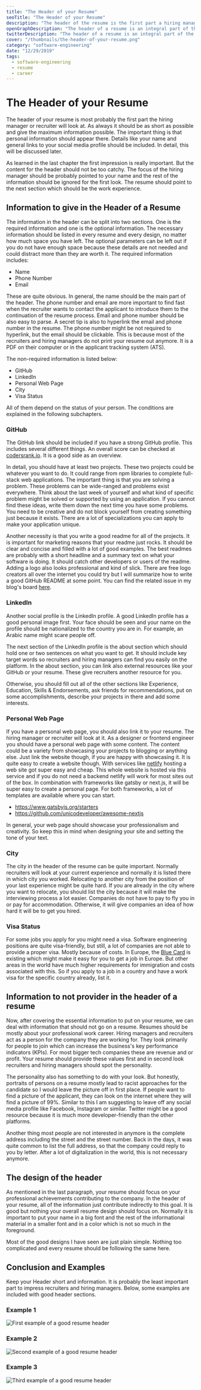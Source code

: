 ```yaml
---
title: "The Header of your Resume"
seoTitle: "The Header of your Resume"
description: "The header of the resume is the first part a hiring manager or recruiter will look at. Do you want to check how to write the best header for resumes? It includes a lot of techniques but most important: Sometimes less is more."
openGraphDescription: "The header of a resume is an integral part of the resume. It is the first section hiring managers or recruiters will see and evaluate. It is the first impression that can give you the advantage to get hired."
twitterDescription: "The header of a resume is an integral part of the resume. It is the first section hiring managers or recruiters will see and evaluate. It is the first impression that can give you the advantage to get hired."
cover: "/thumbnails/the-header-of-your-resume.png"
category: "software-engineering"
date: "12/29/2019"
tags:
  - software-engineering
  - resume
  - career
---
```


# The Header of your Resume

The header of your resume is most probably the first part the hiring manager or recruiter will look at. As always it should be as short as possible and give the maximum information possible. The important thing is that personal information should appear there. Details like your name and general links to your social media profile should be included. In detail, this will be discussed later.

As learned in the last chapter the first impression is really important. But the content for the header should not be too catchy. The focus of the hiring manager should be probably pointed to your name and the rest of the information should be ignored for the first look. The resume should point to the next section which should be the work experience.

## Information to give in the Header of a Resume

The information in the header can be split into two sections. One is the required information and one is the optional information. The necessary information should be listed in every resume and every design, no matter how much space you have left. The optional parameters can be left out if you do not have enough space because these details are not needed and could distract more than they are worth it. The required information includes:

- Name
- Phone Number
- Email

These are quite obvious. In general, the name should be the main part of the header. The phone number and email are more important to find fast when the recruiter wants to contact the applicant to introduce them to the continuation of the resume process. Email and phone number should be also easy to parse. A secret tip is also to hyperlink the email and phone number in the resume. The phone number might be not required to hyperlink, but the email should be clickable. This is because most of the recruiters and hiring managers do not print your resume out anymore. It is a PDF on their computer or in the applicant tracking system (ATS).

The non-required information is listed below:

- GitHub
- LinkedIn
- Personal Web Page
- City
- Visa Status

All of them depend on the status of your person. The conditions are explained in the following subchapters.

### GitHub

The GitHub link should be included if you have a strong GitHub profile. This includes several different things. An overall score can be checked at [codersrank.io](https://codersrank.io). It is a good side as an overview.

In detail, you should have at least two projects. These two projects could be whatever you want to do. It could range from npm libraries to complete full-stack web applications. The important thing is that you are solving a problem. These problems can be wide-ranged and problems exist everywhere. Think about the last week of yourself and what kind of specific problem might be solved or supported by using an application. If you cannot find these ideas, write them down the next time you have some problems. You need to be creative and do not block yourself from creating something just because it exists. There are a lot of specializations you can apply to make your application unique.

Another necessity is that you write a good readme for all of the projects. It is important for marketing reasons that your readme just rocks. It should be clear and concise and filled with a lot of good examples. The best readmes are probably with a short headline and a summary text on what your software is doing. It should catch other developers or users of the readme. Adding a logo also looks professional and kind of slick. There are free logo creators all over the internet you could try but I will summarize how to write a good GitHub README at some point. You can find the related issue in my blog's board [here](https://github.com/igeligel/personal-site/issues/88).

### LinkedIn

Another social profile is the LinkedIn profile. A good LinkedIn profile has a good personal image first. Your face should be seen and your name on the profile should be nationalized to the country you are in. For example, an Arabic name might scare people off.

The next section of the LinkedIn profile is the about section which should hold one or two sentences on what you want to get. It should include key target words so recruiters and hiring managers can find you easily on the platform. In the about section, you can link also external resources like your GitHub or your resume. These give recruiters another resource for you.

Otherwise, you should fill out all of the other sections like Experience, Education, Skills & Endorsements, ask friends for recommendations, put on some accomplishments, describe your projects in there and add some interests.

### Personal Web Page

If you have a personal web page, you should also link it to your resume. The hiring manager or recruiter will look at it. As a designer or frontend engineer you should have a personal web page with some content. The content could be a variety from showcasing your projects to blogging or anything else. Just link the website though, if you are happy with showcasing it. It is quite easy to create a website though. With services like [netlify](https://www.netlify.com/) hosting a web site got super easy and cheap. This whole website is hosted via this service and if you do not need a backend netlify will work for most sites out of the box. In combination with frameworks like gatsby or next.js, it will be super easy to create a personal page. For both frameworks, a lot of templates are available where you can start.

- https://www.gatsbyjs.org/starters
- https://github.com/unicodeveloper/awesome-nextjs

In general, your web page should showcase your professionalism and creativity. So keep this in mind when designing your site and setting the tone of your text.

### City

The city in the header of the resume can be quite important. Normally recruiters will look at your current experience and normally it is listed there in which city you worked. Relocating to another city from the position of your last experience might be quite hard. If you are already in the city where you want to relocate, you should list the city because it will make the interviewing process a lot easier. Companies do not have to pay to fly you in or pay for accommodation. Otherwise, it will give companies an idea of how hard it will be to get you hired.

### Visa Status

For some jobs you apply for you might need a visa. Software engineering positions are quite visa-friendly, but still, a lot of companies are not able to provide a proper visa. Mostly because of costs. In Europe, the [Blue Card](https://www.apply.eu/) is existing which might make it easy for you to get a job in Europe. But other areas in the world have much higher requirements for immigration and costs associated with this. So if you apply to a job in a country and have a work visa for the specific country already, list it.

## Information to not provider in the header of a resume

Now, after covering the essential information to put on your resume, we can deal with information that should not go on a resume. Resumes should be mostly about your professional work career. Hiring managers and recruiters act as a person for the company they are working for. They look primarily for people to join which can increase the business's key performance indicators (KPIs). For most bigger tech companies these are revenue and or profit. Your resume should provide these values first and in second look recruiters and hiring managers should spot the personality.

The personality also has something to do with your look. But honestly, portraits of persons on a resume mostly lead to racist approaches for the candidate so I would leave the picture off in first place. If people want to find a picture of the applicant, they can look on the internet where they will find a picture of 99%. Similar to this I am suggesting to leave off any social media profile like Facebook, Instagram or similar. Twitter might be a good resource because it is much more developer-friendly than the other platforms.

Another thing most people are not interested in anymore is the complete address including the street and the street number. Back in the days, it was quite common to list the full address, so that the company could reply to you by letter. After a lot of digitalization in the world, this is not necessary anymore.

## The design of the header

As mentioned in the last paragraph, your resume should focus on your professional achievements contributing to the company. In the header of your resume, all of the information just contribute indirectly to this goal. It is good but nothing your overall resume design should focus on. Normally it is important to put your name in a big font and the rest of the informational material in a smaller font and in a color which is not so much in the foreground.

Most of the good designs I have seen are just plain simple. Nothing too complicated and every resume should be following the same here.

## Conclusion and Examples

Keep your Header short and information. It is probably the least important part to impress recruiters and hiring managers. Below, some examples are included with good header sections.

### Example 1

![First example of a good resume header](/header-resume-example-1.png)

### Example 2

![Second example of a good resume header](/header-resume-example-2.png)

### Example 3

![Third example of a good resume header](/header-resume-example-3.png)
